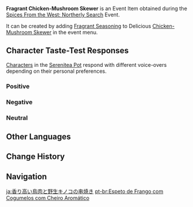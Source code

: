 {{Item Infobox
|id           = 141102
|image        = Item Fragrant Chicken-Mushroom Skewer.png
|type         = Consumables
|group2       = Event Items
|invCategory  = Precious Items
|group        = Fragrant Dishes
|quality      = 1
|description  = A delicious dish with some extra seasoning! It gives off a titillating aroma... But whose tastes will this dish suit? Invite your friends, invite your pals &mdash; get them to try this new dish!
|source1      = [[Spices From the West: Northerly Search]] Event
|event        = Spices From the West/2023-03-31
|related_item = Chicken-Mushroom Skewer
|related_type = Variant
}}
'''Fragrant Chicken-Mushroom Skewer''' is an Event Item obtained during the [[Spices From the West: Northerly Search]] Event.

It can be created by adding [[Fragrant Seasoning]] to Delicious [[Chicken-Mushroom Skewer]] in the event menu.

==Character Taste-Test Responses==
[[Characters]] in the [[Serenitea Pot]] respond with different voice-overs depending on their personal preferences.

===Positive===
{{Card List|Bennett, Hu Tao, Tartaglia, Tighnari}}

===Negative===
{{Card List|Collei, Fischl, Ganyu, Kaedehara Kazuha, Kamisato Ayato, Nilou, Sucrose}}

===Neutral===
{{Card List|Albedo, Alhaitham, Amber, Arataki Itto, Barbara, Beidou, Candace, Chongyun, Cyno, Dehya, Diluc, Diona, Dori, Eula, Faruzan, Gorou, Jean, Kaeya, Kamisato Ayaka, Keqing, Klee, Kujou Sara, Kuki Shinobu, Layla, Lisa, Mika, Mona, Nahida, Ningguang, Noelle, Qiqi, Raiden Shogun, Razor, Rosaria, Sangonomiya Kokomi, Sayu, Shenhe, Shikanoin Heizou, Thoma, Venti, Wanderer, Xiangling, Xiao, Xingqiu, Xinyan, Yae Miko, Yanfei, Yaoyao, Yelan, Yoimiya, Yun Jin, Zhongli}}

==Other Languages==
{{Other Languages|default_hidden=1
|en      = Fragrant Chicken-Mushroom Skewer
|zhs     = 香气四溢的野菇鸡肉串
|zhs_rm  = Xiāngqìsìyì de Yěgū Jīròu Chuàn
|zht     = 香氣四溢的野菇雞肉串
|zht_rm  = Xiāngqìsìyì de Yěgū Jīròu Chuàn
|ja      = 香り高い鳥肉と野生キノコの串焼き
|ja_rm   = Kaoritakai Toriniku to Yasei Kinoko no Kushiyaki
|ko      = 향기로운 버섯 닭꼬치
|es      = Brocheta de champiñones y pollo aromática
|fr      = Brochette de poulet et de champignons (parfumée)
|ru      = Ароматный куриный шашлычок с грибами
|th      = Chicken-Mushroom Skewer หอมกรุ่น
|th_rm   = 
|vi      = Xiên Thịt Gà Nấm Thơm Lừng
|de      = Duftender Spieß mit Pilzen und Hühnchen
|id      = Fragrant Chicken-Mushroom Skewer
|pt      = Espeto de Frango com Cogumelos com Cheiro Aromático
|tr      = Baharatlı Tavuk Mantar Şiş
|it      = Spiedino di pollo e funghi fragrante
}}

==Change History==
{{Change History|3.5}}

==Navigation==
{{Precious Navbox|Item}}

[[ja:香り高い鳥肉と野生キノコの串焼き]]
[[pt-br:Espeto de Frango com Cogumelos com Cheiro Aromático]]